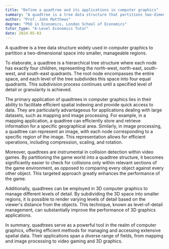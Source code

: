 ```yaml
---
title: "Define a quadtree and its applications in computer graphics"
summary: "A quadtree is a tree data structure that partitions two-dimensional space into smaller regions, commonly utilized in computer graphics for efficient spatial representation and management."
author: "Prof. John Matthews"
degree: "PhD in Economics, London School of Economics"
tutor_type: "A-Level Economics Tutor"
date: 2024-05-03
---
```


A quadtree is a tree data structure widely used in computer graphics to partition a two-dimensional space into smaller, manageable regions.

To elaborate, a quadtree is a hierarchical tree structure where each node has exactly four children, representing the north-west, north-east, south-west, and south-east quadrants. The root node encompasses the entire space, and each level of the tree subdivides this space into four equal quadrants. This subdivision process continues until a specified level of detail or granularity is achieved.

The primary application of quadtrees in computer graphics lies in their ability to facilitate efficient spatial indexing and provide quick access to data. They are particularly advantageous for applications dealing with large datasets, such as mapping and image processing. For example, in a mapping application, a quadtree can efficiently store and retrieve information for a specific geographical area. Similarly, in image processing, a quadtree can represent an image, with each node corresponding to a specific region of the image. This representation allows for efficient operations, including compression, scaling, and rotation.

Moreover, quadtrees are instrumental in collision detection within video games. By partitioning the game world into a quadtree structure, it becomes significantly easier to check for collisions only within relevant sections of the game environment, as opposed to comparing every object against every other object. This targeted approach greatly enhances the performance of the game.

Additionally, quadtrees can be employed in 3D computer graphics to manage different levels of detail. By subdividing the 3D space into smaller regions, it is possible to render varying levels of detail based on the viewer's distance from the objects. This technique, known as level-of-detail management, can substantially improve the performance of 3D graphics applications.

In summary, quadtrees serve as a powerful tool in the realm of computer graphics, offering efficient methods for managing and accessing extensive spatial data. Their applications span a diverse range of fields, from mapping and image processing to video gaming and 3D graphics.
    